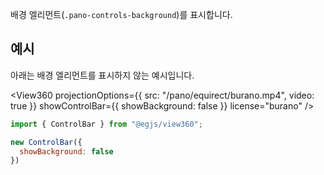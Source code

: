 
<OptionDescriptor type="boolean" defaultVal="true" added="4.0.0" />

배경 엘리먼트(`.pano-controls-background`)를 표시합니다.

## 예시
아래는 배경 엘리먼트를 표시하지 않는 예시입니다.

<View360
  projectionOptions={{
    src: "/pano/equirect/burano.mp4",
    video: true
  }}
  showControlBar={{ showBackground: false }}
  license="burano" />

```js
import { ControlBar } from "@egjs/view360";

new ControlBar({
  showBackground: false
})
```
